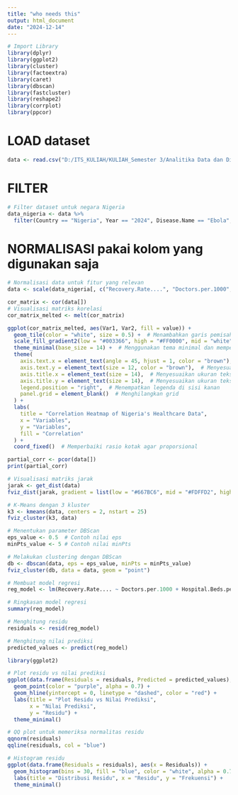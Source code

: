 ---
title: "who needs this"
output: html_document
date: "2024-12-14"
---
```{r}
# Import Library
library(dplyr)
library(ggplot2)
library(cluster)
library(factoextra)
library(caret)
library(dbscan)
library(fastcluster)
library(reshape2)
library(corrplot)
library(ppcor)
```

# LOAD dataset
```{r}
data <- read.csv("D:/ITS_KULIAH/KULIAH_Semester 3/Analitika Data dan Diagnostik/FP_ADD/Global Health Statistics.csv")
```


# FILTER
```{r}
# Filter dataset untuk negara Nigeria
data_nigeria <- data %>%
  filter(Country == "Nigeria", Year == "2024", Disease.Name == "Ebola", Availability.of.Vaccines.Treatment == "Yes")
```


# NORMALISASI pakai kolom yang digunakan saja
```{r}
# Normalisasi data untuk fitur yang relevan
data <- scale(data_nigeria[, c("Recovery.Rate....", "Doctors.per.1000", "Hospital.Beds.per.1000", "Healthcare.Access....")])
```

```{r}
cor_matrix <- cor(data[])
# Visualisasi matriks korelasi
cor_matrix_melted <- melt(cor_matrix)

ggplot(cor_matrix_melted, aes(Var1, Var2, fill = value)) + 
  geom_tile(color = "white", size = 0.5) +  # Menambahkan garis pemisah antar kotak
  scale_fill_gradient2(low = "#003366", high = "#FF0000", mid = "white", midpoint = 0, limit = c(-1, 1)) + 
  theme_minimal(base_size = 14) +  # Menggunakan tema minimal dan memperbesar ukuran font
  theme(
    axis.text.x = element_text(angle = 45, hjust = 1, color = "brown"),  # Label miring dan warna merah
    axis.text.y = element_text(size = 12, color = "brown"),  # Menyesuaikan ukuran teks pada sumbu Y dan warna
    axis.title.x = element_text(size = 14),  # Menyesuaikan ukuran teks judul sumbu X
    axis.title.y = element_text(size = 14),  # Menyesuaikan ukuran teks judul sumbu Y
    legend.position = "right",  # Menempatkan legenda di sisi kanan
    panel.grid = element_blank()  # Menghilangkan grid
  ) + 
  labs(
    title = "Correlation Heatmap of Nigeria's Healthcare Data", 
    x = "Variables", 
    y = "Variables", 
    fill = "Correlation"
  ) + 
  coord_fixed()  # Memperbaiki rasio kotak agar proporsional
```

```{r}
partial_corr <- pcor(data[])
print(partial_corr)
```

```{r}
# Visualisasi matriks jarak
jarak <- get_dist(data)
fviz_dist(jarak, gradient = list(low = "#667BC6", mid = "#FDFFD2", high = "#DA7297"))
```

```{r}
# K-Means dengan 3 kluster
k3 <- kmeans(data, centers = 2, nstart = 25)
fviz_cluster(k3, data)
```

```{r}
# Menentukan parameter DBScan
eps_value <- 0.5  # Contoh nilai eps
minPts_value <- 5 # Contoh nilai minPts

# Melakukan clustering dengan DBScan
db <- dbscan(data, eps = eps_value, minPts = minPts_value)
fviz_cluster(db, data = data, geom = "point")
```

```{r}
# Membuat model regresi
reg_model <- lm(Recovery.Rate.... ~ Doctors.per.1000 + Hospital.Beds.per.1000 + Healthcare.Access...., data = as.data.frame(data))

# Ringkasan model regresi
summary(reg_model)
```

```{r}
# Menghitung residu
residuals <- resid(reg_model)

# Menghitung nilai prediksi
predicted_values <- predict(reg_model)
```

```{r}
library(ggplot2)

# Plot residu vs nilai prediksi
ggplot(data.frame(Residuals = residuals, Predicted = predicted_values), aes(x = Predicted, y = Residuals)) +
  geom_point(color = "purple", alpha = 0.7) +
  geom_hline(yintercept = 0, linetype = "dashed", color = "red") +
  labs(title = "Plot Residu vs Nilai Prediksi",
       x = "Nilai Prediksi",
       y = "Residu") +
  theme_minimal()
```

```{r}
# QQ plot untuk memeriksa normalitas residu
qqnorm(residuals)
qqline(residuals, col = "blue")

# Histogram residu
ggplot(data.frame(Residuals = residuals), aes(x = Residuals)) +
  geom_histogram(bins = 30, fill = "blue", color = "white", alpha = 0.7) +
  labs(title = "Distribusi Residu", x = "Residu", y = "Frekuensi") +
  theme_minimal()
```
